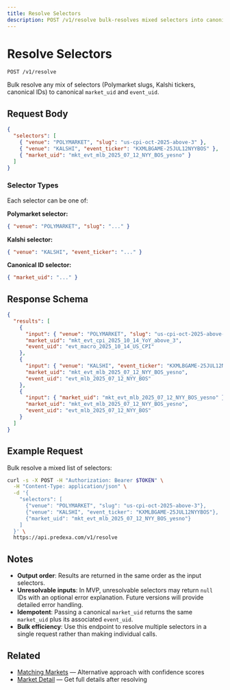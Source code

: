 ```yaml
---
title: Resolve Selectors
description: POST /v1/resolve bulk-resolves mixed selectors into canonical market and event IDs.
---
```


# Resolve Selectors

```
POST /v1/resolve
```

Bulk resolve any mix of selectors (Polymarket slugs, Kalshi tickers, canonical IDs) to canonical `market_uid` and `event_uid`.

## Request Body

```json
{
  "selectors": [
    { "venue": "POLYMARKET", "slug": "us-cpi-oct-2025-above-3" },
    { "venue": "KALSHI", "event_ticker": "KXMLBGAME-25JUL12NYYBOS" },
    { "market_uid": "mkt_evt_mlb_2025_07_12_NYY_BOS_yesno" }
  ]
}
```

### Selector Types

Each selector can be one of:

**Polymarket selector:**
```json
{ "venue": "POLYMARKET", "slug": "..." }
```

**Kalshi selector:**
```json
{ "venue": "KALSHI", "event_ticker": "..." }
```

**Canonical ID selector:**
```json
{ "market_uid": "..." }
```

## Response Schema

```json
{
  "results": [
    {
      "input": { "venue": "POLYMARKET", "slug": "us-cpi-oct-2025-above-3" },
      "market_uid": "mkt_evt_cpi_2025_10_14_YoY_above_3",
      "event_uid": "evt_macro_2025_10_14_US_CPI"
    },
    {
      "input": { "venue": "KALSHI", "event_ticker": "KXMLBGAME-25JUL12NYYBOS" },
      "market_uid": "mkt_evt_mlb_2025_07_12_NYY_BOS_yesno",
      "event_uid": "evt_mlb_2025_07_12_NYY_BOS"
    },
    {
      "input": { "market_uid": "mkt_evt_mlb_2025_07_12_NYY_BOS_yesno" },
      "market_uid": "mkt_evt_mlb_2025_07_12_NYY_BOS_yesno",
      "event_uid": "evt_mlb_2025_07_12_NYY_BOS"
    }
  ]
}
```

## Example Request

Bulk resolve a mixed list of selectors:

```bash
curl -s -X POST -H "Authorization: Bearer $TOKEN" \
  -H "Content-Type: application/json" \
  -d '{
    "selectors": [
      {"venue": "POLYMARKET", "slug": "us-cpi-oct-2025-above-3"},
      {"venue": "KALSHI", "event_ticker": "KXMLBGAME-25JUL12NYYBOS"},
      {"market_uid": "mkt_evt_mlb_2025_07_12_NYY_BOS_yesno"}
    ]
  }' \
  https://api.predexa.com/v1/resolve
```

## Notes

- **Output order**: Results are returned in the same order as the input selectors.
- **Unresolvable inputs**: In MVP, unresolvable selectors may return `null` IDs with an optional error explanation. Future versions will provide detailed error handling.
- **Idempotent**: Passing a canonical `market_uid` returns the same `market_uid` plus its associated `event_uid`.
- **Bulk efficiency**: Use this endpoint to resolve multiple selectors in a single request rather than making individual calls.

## Related

- [Matching Markets](/pages/discovery/matching) — Alternative approach with confidence scores
- [Market Detail](/pages/discovery/market-detail) — Get full details after resolving
